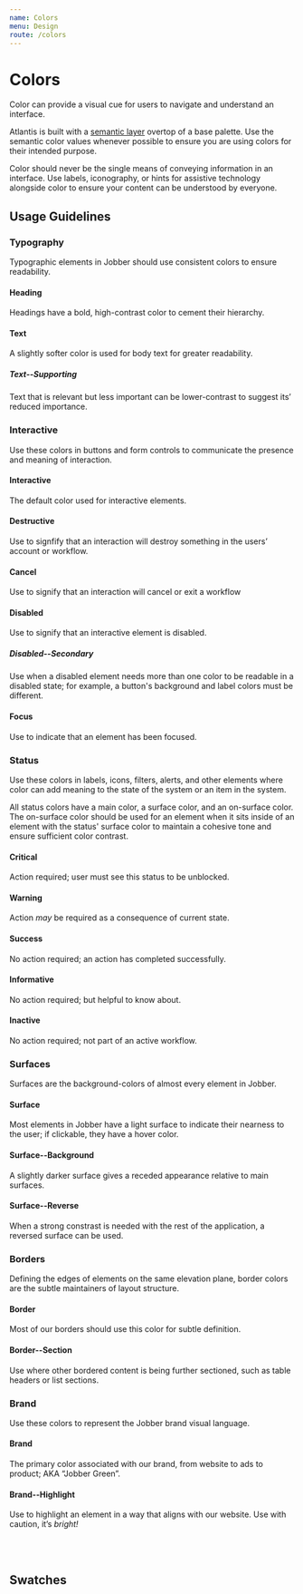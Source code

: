 ```yaml
---
name: Colors
menu: Design
route: /colors
---
```



# Colors

Color can provide a visual cue for users to navigate and understand an
interface.

Atlantis is built with a
[semantic layer](https://dev.to/ynab/a-semantic-color-system-the-theory-hk7)
overtop of a base palette. Use the semantic color values whenever possible to
ensure you are using colors for their intended purpose.

<Banner type="warning" dismissible={false}>
  Color should never be the single means of conveying information in an
  interface. Use labels, iconography, or hints for assistive technology
  alongside color to ensure your content can be understood by everyone.
</Banner>

## Usage Guidelines

### Typography

Typographic elements in Jobber should use consistent colors to ensure
readability.

#### Heading

Headings have a bold, high-contrast color to cement their hierarchy.

#### Text

A slightly softer color is used for body text for greater readability.

##### Text--Supporting

Text that is relevant but less important can be lower-contrast to suggest its’
reduced importance.

### Interactive

Use these colors in buttons and form controls to communicate the presence and
meaning of interaction.

#### Interactive

The default color used for interactive elements.

#### Destructive

Use to signfify that an interaction will destroy something in the users’ account
or workflow.

#### Cancel

Use to signify that an interaction will cancel or exit a workflow

#### Disabled

Use to signify that an interactive element is disabled.

##### Disabled--Secondary

Use when a disabled element needs more than one color to be readable in a
disabled state; for example, a button's background and label colors must be
different.

#### Focus

Use to indicate that an element has been focused.

### Status

Use these colors in labels, icons, filters, alerts, and other elements where
color can add meaning to the state of the system or an item in the system.

All status colors have a main color, a surface color, and an on-surface color.
The on-surface color should be used for an element when it sits inside of an
element with the status' surface color to maintain a cohesive tone and ensure
sufficient color contrast.

#### Critical

Action required; user must see this status to be unblocked.

#### Warning

Action _may_ be required as a consequence of current state.

#### Success

No action required; an action has completed successfully.

#### Informative

No action required; but helpful to know about.

#### Inactive

No action required; not part of an active workflow.

### Surfaces

Surfaces are the background-colors of almost every element in Jobber.

#### Surface

Most elements in Jobber have a light surface to indicate their nearness to the
user; if clickable, they have a hover color.

#### Surface--Background

A slightly darker surface gives a receded appearance relative to main surfaces.

#### Surface--Reverse

When a strong constrast is needed with the rest of the application, a reversed
surface can be used.

### Borders

Defining the edges of elements on the same elevation plane, border colors are
the subtle maintainers of layout structure.

#### Border

Most of our borders should use this color for subtle definition.

#### Border--Section

Use where other bordered content is being further sectioned, such as table
headers or list sections.

### Brand

Use these colors to represent the Jobber brand visual language.

#### Brand

The primary color associated with our brand, from website to ads to product; AKA
“Jobber Green”.

#### Brand--Highlight

Use to highlight an element in a way that aligns with our website. Use with
caution, it’s _bright!_

<br />
<br />

## Swatches

<ColorSwatches colors={colors.customProperties} />
